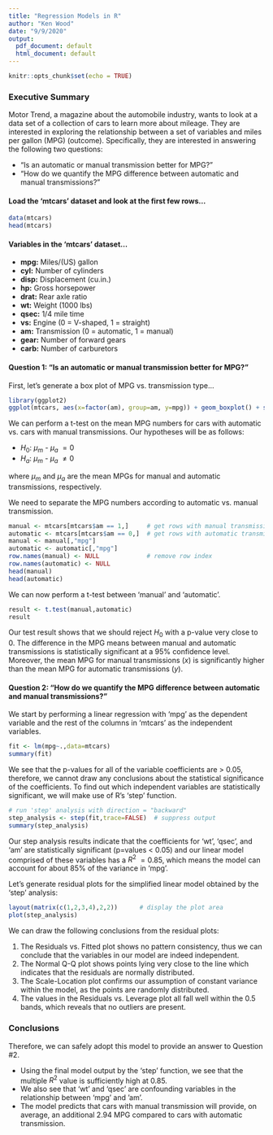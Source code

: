 ```yaml
---
title: "Regression Models in R"
author: "Ken Wood"
date: "9/9/2020"
output:
  pdf_document: default
  html_document: default
---
```


```r
knitr::opts_chunk$set(echo = TRUE)
```

### Executive Summary

Motor Trend, a magazine about the automobile industry, wants to look at a data set of a collection of cars to learn more about mileage. They are interested in exploring the relationship between a set of variables and miles per gallon (MPG) (outcome). Specifically, they are interested in answering the following two questions:

* “Is an automatic or manual transmission better for MPG?”
* "How do we quantify the MPG difference between automatic and manual transmissions?"


#### Load the 'mtcars' dataset and look at the first few rows...

```r
data(mtcars)
head(mtcars)
```
#### Variables in the 'mtcars' dataset...

* **mpg:**	Miles/(US) gallon
* **cyl:**	Number of cylinders
* **disp:**	Displacement (cu.in.)
* **hp:**	Gross horsepower
* **drat:**	Rear axle ratio
* **wt:**	Weight (1000 lbs)
* **qsec:**	1/4 mile time
* **vs:**	Engine (0 = V-shaped, 1 = straight)
* **am:**	Transmission (0 = automatic, 1 = manual)
* **gear:**	Number of forward gears
* **carb:**	Number of carburetors

#### Question 1: “Is an automatic or manual transmission better for MPG?”

First, let's generate a box plot of MPG vs. transmission type...
```r
library(ggplot2)
ggplot(mtcars, aes(x=factor(am), group=am, y=mpg)) + geom_boxplot() + scale_x_discrete(labels=c("0" = "Automatic", "1" = "Manual")) + xlab("Transmission Type") + ylab("MPG") + ggtitle("MPG By Transmission Type") + theme(plot.title = element_text(hjust = 0.5))
```

We can perform a t-test on the mean MPG numbers for cars with automatic vs. cars with manual transmissions.  Our hypotheses will be as follows:

* $H_0$: $\mu_m$ - $\mu_a$ $= 0$
* $H_a$: $\mu_m$ - $\mu_a$ $\neq 0$

where $\mu_m$ and $\mu_a$ are the mean MPGs for manual and automatic transmissions, respectively.

We need to separate the MPG numbers according to automatic vs. manual transmission. 

```r
manual <- mtcars[mtcars$am == 1,]     # get rows with manual transmission
automatic <- mtcars[mtcars$am == 0,]  # get rows with automatic transmission
manual <- manual[,"mpg"]
automatic <- automatic[,"mpg"]
row.names(manual) <- NULL             # remove row index
row.names(automatic) <- NULL 
head(manual)
head(automatic)
```
We can now perform a t-test between 'manual' and 'automatic'.

```r
result <- t.test(manual,automatic)
result
```
Our test result shows that we should reject $H_0$ with a p-value very close to $0$. The difference in the MPG means between manual and automatic transmissions is statistically significant at a 95% confidence level. Moreover, the mean MPG for manual transmissions $(x)$ is significantly higher than the mean MPG for automatic transmissions $(y)$.

#### Question 2: "How do we quantify the MPG difference between automatic and manual transmissions?"

We start by performing a linear regression with 'mpg' as the dependent variable and the rest of the columns in 'mtcars' as the independent variables.

```r
fit <- lm(mpg~.,data=mtcars)
summary(fit)
```

We see that the p-values for all of the variable coefficients are > 0.05, therefore, we cannot draw any conclusions about the statistical significance of the coefficients. To find out which independent variables are statistically significant, we will make use of R's 'step' function.

```r
# run 'step' analysis with direction = "backward"
step_analysis <- step(fit,trace=FALSE)  # suppress output 
summary(step_analysis)      
```
Our step analysis results indicate that the coefficients for 'wt', 'qsec', and 'am' are statistically significant (p=values < 0.05) and our linear model comprised of these variables has a $R^2$ $= 0.85$, which means the model can account for about 85% of the variance in 'mpg'.

Let's generate residual plots for the simplified linear model obtained by the 'step' analysis:

```r
layout(matrix(c(1,2,3,4),2,2))      # display the plot area
plot(step_analysis)
```

We can draw the following conclusions from the residual plots:

1. The Residuals vs. Fitted plot shows no pattern consistency, thus we can conclude that the variables in our model are indeed independent.
2. The Normal Q-Q plot shows points lying very close to the line which indicates that the residuals are normally distributed.
3. The Scale-Location plot confirms our assumption of constant variance within the model, as the points are randomly distributed.
4. The values in the Residuals vs. Leverage plot all fall well within the 0.5 bands, which reveals that no outliers are present.

### Conclusions

Therefore, we can safely adopt this model to provide an answer to Question #2. 

* Using the final model output by the 'step' function, we see that the multiple $R^2$ value is sufficiently high at 0.85. 
* We also see that 'wt' and 'qsec' are confounding variables in the relationship between ‘mpg' and ’am'. 
* The model predicts that cars with manual transmission will provide, on average, an additional 2.94 MPG compared to cars with automatic transmission.



